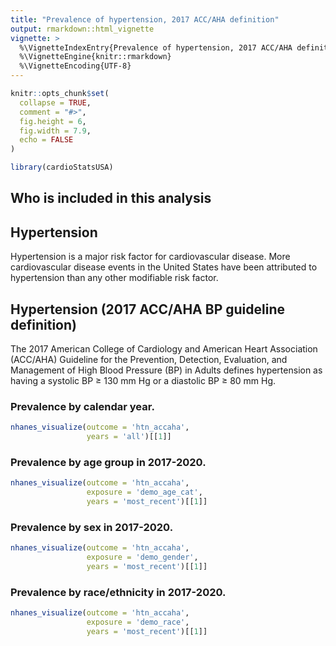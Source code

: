 ```yaml
---
title: "Prevalence of hypertension, 2017 ACC/AHA definition"
output: rmarkdown::html_vignette
vignette: >
  %\VignetteIndexEntry{Prevalence of hypertension, 2017 ACC/AHA definition}
  %\VignetteEngine{knitr::rmarkdown}
  %\VignetteEncoding{UTF-8}
---
```


```r
knitr::opts_chunk$set(
  collapse = TRUE,
  comment = "#>",
  fig.height = 6,
  fig.width = 7.9,
  echo = FALSE
)
```

```r
library(cardioStatsUSA)
```

## Who is included in this analysis

## Hypertension

Hypertension is a major risk factor for cardiovascular disease. More cardiovascular disease events in the United States have been attributed to hypertension than any other modifiable risk factor.

## Hypertension (2017 ACC/AHA BP guideline definition)

The 2017 American College of Cardiology and American Heart Association (ACC/AHA) Guideline for the Prevention, Detection, Evaluation, and Management of High Blood Pressure (BP) in Adults defines hypertension as having a systolic BP ≥ 130 mm Hg or a diastolic BP ≥ 80 mm Hg.

### Prevalence by calendar year.

```r
nhanes_visualize(outcome = 'htn_accaha', 
                 years = 'all')[[1]]
```

### Prevalence by age group in 2017-2020.

```r
nhanes_visualize(outcome = 'htn_accaha',
                 exposure = 'demo_age_cat',
                 years = 'most_recent')[[1]]
```

### Prevalence by sex in 2017-2020.

```r
nhanes_visualize(outcome = 'htn_accaha',
                 exposure = 'demo_gender',
                 years = 'most_recent')[[1]]
```


### Prevalence by race/ethnicity in 2017-2020.

```r
nhanes_visualize(outcome = 'htn_accaha',
                 exposure = 'demo_race',
                 years = 'most_recent')[[1]]
```
